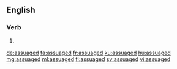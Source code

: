 ==English==

===Verb===
{{head|en|verb form}}

# {{en-past of|assuage}}

[[de:assuaged]]
[[fa:assuaged]]
[[fr:assuaged]]
[[ku:assuaged]]
[[hu:assuaged]]
[[mg:assuaged]]
[[ml:assuaged]]
[[fi:assuaged]]
[[sv:assuaged]]
[[vi:assuaged]]